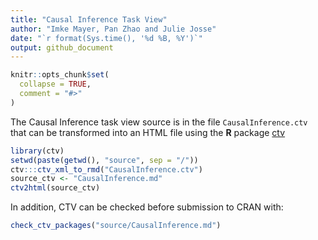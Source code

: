 ```yaml
---
title: "Causal Inference Task View"
author: "Imke Mayer, Pan Zhao and Julie Josse"
date: "`r format(Sys.time(), '%d %B, %Y')`"
output: github_document
---
```


<!-- README.md is generated from README.Rmd. Please edit that file -->

```r
knitr::opts_chunk$set(
  collapse = TRUE,
  comment = "#>"
)
```

The Causal Inference task view source is in the file `CausalInference.ctv` that
can be transformed into an HTML file using the **R** package [ctv](https://CRAN.R-project.org/package=ctv)


```r
library(ctv)
setwd(paste(getwd(), "source", sep = "/"))
ctv:::ctv_xml_to_rmd("CausalInference.ctv")
source_ctv <- "CausalInference.md"
ctv2html(source_ctv)
```

In addition, CTV can be checked before submission to CRAN with:
```r
check_ctv_packages("source/CausalInference.md")
```

